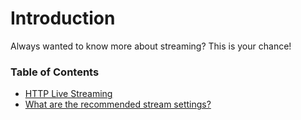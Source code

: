# Introduction

Always wanted to know more about streaming? This is your chance!

### Table of Contents

- [HTTP Live Streaming](01-http-live-streaming.md)
- [What are the recommended stream settings?](02-what-are-the-recommended-stream-settings.md)
